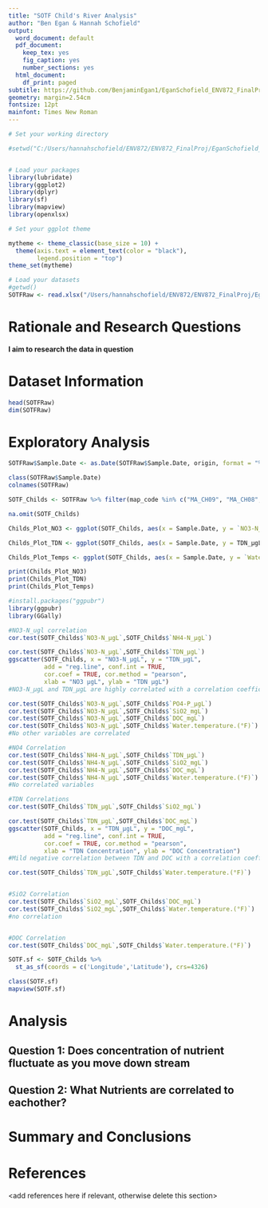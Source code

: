 ```yaml
---
title: "SOTF Child's River Analysis"
author: "Ben Egan & Hannah Schofield"
output:
  word_document: default
  pdf_document:
    keep_tex: yes
    fig_caption: yes
    number_sections: yes
  html_document:
    df_print: paged
subtitle: https://github.com/BenjaminEgan1/EganSchofield_ENV872_FinalProject.git
geometry: margin=2.54cm
fontsize: 12pt
mainfont: Times New Roman
---
```


\newpage
\tableofcontents 
\newpage
\listoftables 
\newpage
\listoffigures 
\newpage

```r
# Set your working directory

#setwd("C:/Users/hannahschofield/ENV872/ENV872_FinalProj/EganSchofield_ENV872_FinalProject")


# Load your packages
library(lubridate)
library(ggplot2)
library(dplyr)
library(sf)
library(mapview)
library(openxlsx)

# Set your ggplot theme

mytheme <- theme_classic(base_size = 10) +
  theme(axis.text = element_text(color = "black"), 
        legend.position = "top")
theme_set(mytheme)

# Load your datasets
#getwd()
SOTFRaw <- read.xlsx("/Users/hannahschofield/ENV872/ENV872_FinalProj/EganSchofield_ENV872_FinalProject/Data/Raw/SOTF_Data (1).xlsx", sheet = 3)


```


# Rationale and Research Questions
**I aim to research the data in question**


\newpage

# Dataset Information
```r
head(SOTFRaw)
dim(SOTFRaw)
```



\newpage

# Exploratory Analysis 
```r
SOTFRaw$Sample.Date <- as.Date(SOTFRaw$Sample.Date, origin, format = "%m/%d/%Y")

class(SOTFRaw$Sample.Date)
colnames(SOTFRaw)

SOTF_Childs <- SOTFRaw %>% filter(map_code %in% c("MA_CH09", "MA_CH08", "MA_CH07", "MA_CH06", "MA_CH05", "MA_CH04", "MA_CH03", "MA_CH02", "MA_CH01")) %>% select(Sample.ID, SiteName, Sample.Date, map_code, Latitude, Longitude, 'State/Region', `NO3-N_µgL`, `NH4-N_µgL`, `TDN_µgL`, `PO4-P_µgL`, `SiO2_mgL`, `DOC_mgL`, `Water.temperature.(°F)`)

na.omit(SOTF_Childs)

Childs_Plot_NO3 <- ggplot(SOTF_Childs, aes(x = Sample.Date, y = `NO3-N_µgL`, color = SiteName )) + geom_point()  + geom_smooth(se = FALSE) 

Childs_Plot_TDN <- ggplot(SOTF_Childs, aes(x = Sample.Date, y = TDN_µgL, color = SiteName)) + geom_point()  + geom_smooth(se = FALSE)

Childs_Plot_Temps <- ggplot(SOTF_Childs, aes(x = Sample.Date, y = `Water.temperature.(°F)`, color = SiteName )) + geom_point()

print(Childs_Plot_NO3)
print(Childs_Plot_TDN)
print(Childs_Plot_Temps)
```
```r
#install.packages("ggpubr")
library(ggpubr)
library(GGally)

#NO3-N_ugl correlation
cor.test(SOTF_Childs$`NO3-N_µgL`,SOTF_Childs$`NH4-N_µgL`)

cor.test(SOTF_Childs$`NO3-N_µgL`,SOTF_Childs$`TDN_µgL`)
ggscatter(SOTF_Childs, x = "NO3-N_µgL", y = "TDN_µgL", 
          add = "reg.line", conf.int = TRUE, 
          cor.coef = TRUE, cor.method = "pearson",
          xlab = "NO3 µgL", ylab = "TDN µgL")
#NO3-N_µgL and TDN_µgL are highly correlated with a correlation coefficient of 0.96. 

cor.test(SOTF_Childs$`NO3-N_µgL`,SOTF_Childs$`PO4-P_µgL`)
cor.test(SOTF_Childs$`NO3-N_µgL`,SOTF_Childs$`SiO2_mgL`)
cor.test(SOTF_Childs$`NO3-N_µgL`,SOTF_Childs$`DOC_mgL`)
cor.test(SOTF_Childs$`NO3-N_µgL`,SOTF_Childs$`Water.temperature.(°F)`)
#No other variables are correlated

#NO4 Correlation
cor.test(SOTF_Childs$`NH4-N_µgL`,SOTF_Childs$`TDN_µgL`)
cor.test(SOTF_Childs$`NH4-N_µgL`,SOTF_Childs$`SiO2_mgL`)
cor.test(SOTF_Childs$`NH4-N_µgL`,SOTF_Childs$`DOC_mgL`)
cor.test(SOTF_Childs$`NH4-N_µgL`,SOTF_Childs$`Water.temperature.(°F)`)
#No correlated variables 

#TDN Correlations 
cor.test(SOTF_Childs$`TDN_µgL`,SOTF_Childs$`SiO2_mgL`)

cor.test(SOTF_Childs$`TDN_µgL`,SOTF_Childs$`DOC_mgL`)
ggscatter(SOTF_Childs, x = "TDN_µgL", y = "DOC_mgL", 
          add = "reg.line", conf.int = TRUE, 
          cor.coef = TRUE, cor.method = "pearson",
          xlab = "TDN Concentration", ylab = "DOC Concentration")
#Mild negative correlation between TDN and DOC with a correlation coeff of -.33. 

cor.test(SOTF_Childs$`TDN_µgL`,SOTF_Childs$`Water.temperature.(°F)`)


#SiO2 Correlation 
cor.test(SOTF_Childs$`SiO2_mgL`,SOTF_Childs$`DOC_mgL`)
cor.test(SOTF_Childs$`SiO2_mgL`,SOTF_Childs$`Water.temperature.(°F)`)
#no correlation


#DOC Correlation 
cor.test(SOTF_Childs$`DOC_mgL`,SOTF_Childs$`Water.temperature.(°F)`)


```

```r
SOTF.sf <- SOTF_Childs %>% 
  st_as_sf(coords = c('Longitude','Latitude'), crs=4326)

class(SOTF.sf)
mapview(SOTF.sf)


```



\newpage

# Analysis




## Question 1: Does concentration of nutrient fluctuate as you move down stream

## Question 2: What Nutrients are correlated to eachother?




\newpage

# Summary and Conclusions
  


\newpage

# References
<add references here if relevant, otherwise delete this section> 
